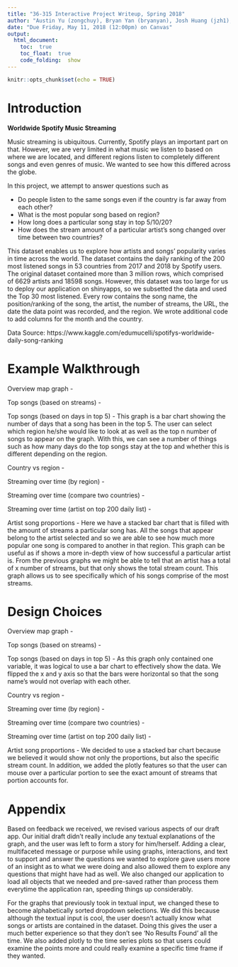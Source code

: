 ```yaml
---
title: "36-315 Interactive Project Writeup, Spring 2018"
author: "Austin Yu (zongchuy), Bryan Yan (bryanyan), Josh Huang (jzh1), Julie Kim (juliek1)"
date: "Due Friday, May 11, 2018 (12:00pm) on Canvas"
output: 
  html_document:
    toc:  true
    toc_float:  true
    code_folding:  show
---
```


```r
knitr::opts_chunk$set(echo = TRUE)
```


Introduction
===

**Worldwide Spotify Music Streaming**

Music streaming is ubiquitous. Currently, Spotify plays an important part on 
that. However, we are very limited in what music we listen to based on where we 
are located, and different regions listen to completely different songs and even 
genres of music. We wanted to see how this differed across the globe.

In this project, we attempt to answer questions such as

* Do people listen to the same songs even if the country is far away from each
other?
* What is the most popular song based on region?
* How long does a particular song stay in top 5/10/20?
* How does the stream amount of a particular artist's song changed over time 
between two countries?

This dataset enables us to explore how artists and songs' popularity varies in 
time across the world. The dataset contains the daily ranking of the 200 most
listened songs in 53 countries from 2017 and 2018 by Spotify users. The original
dataset contained more than 3 million rows, which comprised of 6629 artists and 
18598 songs. However, this dataset was too large for us to deploy our 
application on shinyapps, so we subsetted the data and used the Top 30 most 
listened. Every row contains the song name, the position/ranking of the song, 
the artist, the number of streams, the URL, the date the data point was 
recorded, and the region. We wrote additional code to add columns for the month 
and the country.

Data Source: https://www.kaggle.com/edumucelli/spotifys-worldwide-daily-song-ranking


Example Walkthrough
===

Overview map graph - 

Top songs (based on streams) - 

Top songs (based on days in top 5) - This graph is a bar chart showing the 
number of days that a song has been in the top 5. The user can select which 
region he/she would like to look at as well as the top n number of songs to 
appear on the graph. With this, we can see a number of things such as how many
days do the top songs stay at the top and whether this is different depending
on the region. 

Country vs region - 

Streaming over time (by region) - 

Streaming over time (compare two countries) - 

Streaming over time (artist on top 200 daily list) - 

Artist song proportions - Here we have a stacked bar chart that is filled with
the amount of streams a particular song has. All the songs that appear belong
to the artist selected and so we are able to see how much more popular one 
song is compared to another in that region. This graph can be useful as if 
shows a more in-depth view of how successful a particular artist is. From the 
previous graphs we might be able to tell that an artist has a total of x 
number of streams, but that only shows the total stream count. This graph allows
us to see specifically which of his songs comprise of the most streams.

Design Choices
===

Overview map graph - 

Top songs (based on streams) - 

Top songs (based on days in top 5) - As this graph only contained one variable,
it was logical to use a bar chart to effectively show the data. We flipped the
x and y axis so that the bars were horizontal so that the song name's would not
overlap with each other. 

Country vs region - 

Streaming over time (by region) - 

Streaming over time (compare two countries) - 

Streaming over time (artist on top 200 daily list) - 

Artist song proportions - We decided to use a stacked bar chart because we 
believed it would show not only the proportions, but also the specific stream
count. In addition, we added the plotly features so that the user can mouse
over a particular portion to see the exact amount of streams that portion 
accounts for. 

Appendix
===

Based on feedback we received, we revised various aspects of our draft app. Our
initial draft didn't really include any textual explanations of the graph,
and the user was left to form a story for him/herself. Adding a clear, 
multifaceted message or purpose while using graphs, interactions, and text to
support and answer the questions we wanted to explore gave users more of
an insight as to what we were doing and also allowed them to explore any
questions that might have had as well. We also changed our application to load 
all objects that we needed and pre-saved rather than process them everytime 
the application ran, speeding things up considerably. 

For the graphs that previously took in textual input, we changed these to become
alphabetically sorted dropdown selections. We did this because although the 
textual input is cool, the user doesn't actually know what songs or artists are
contained in the dataset. Doing this gives the user a much better experience so 
that they don't see 'No Results Found' all the time. We also added plotly to the
time series plots so that users could examine the points more and could really 
examine a specific time frame if they wanted. 



